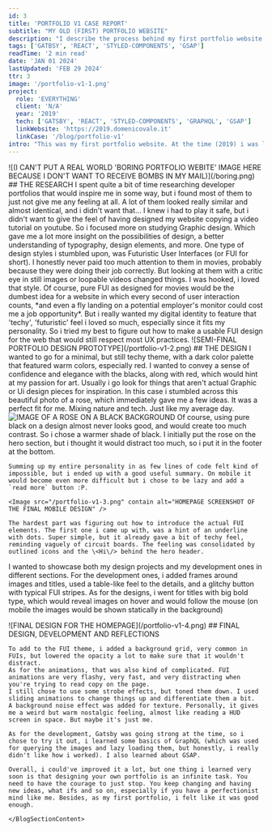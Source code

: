 ```yaml
---
id: 3
title: 'PORTFOLIO V1 CASE REPORT'
subtitle: "MY OLD (FIRST) PORTFOLIO WEBSITE"
description: "I describe the process behind my first portfolio website. They say you never forget your first time, so let's test the theory out..."
tags: ['GATBSY', 'REACT', 'STYLED-COMPONENTS', 'GSAP']
readTime: '2 min read'
date: 'JAN 01 2024'
lastUpdated: 'FEB 29 2024'
ttr: 3
image: '/portfolio-v1-1.png'
project:
  role: 'EVERYTHING'
  client: 'N/A'
  year: '2019'
  tech: ['GATSBY', 'REACT', 'STYLED-COMPONENTS', 'GRAPHQL', 'GSAP']
  linkWebsite: 'https://2019.domenicovale.it'
  linkCase: '/blog/portfolio-v1'
intro: "This was my first portfolio website. At the time (2019) i was learning both UI / Graphic design and development at the same time. One of the things that i really didn't want was for my website to look like every other average website at the time. Of course, i understood that it was a simply an UX matter, why change something that has been demonstrated to work? But at the same time i already started thinking about how to change things up and make websites more unique and memorable. I wanted my websites to be enjoyable, and make people think \"wow, this is a nice website\", instead of \"this is another website\". Mind you, at the time i had no idea of \"awwwards-like\", creative websites. My main goal was getting a front-end development job, not UI designer, so i wanted to play it safe."
---
```


<BlogSection>
    ![(I CAN'T PUT A REAL WORLD 'BORING PORTFOLIO WEBITE' IMAGE HERE BECAUSE I DON'T WANT TO RECEIVE BOMBS IN MY MAIL)](/boring.png)
    <BlogSectionContent>
    ## THE RESEARCH
    I spent quite a bit of time researching developer portfolios that would inspire me in some way, but i found most of them to just not give me any feeling at all. A lot of them looked really similar and almost identical, and i didn't want that...
    I knew i had to play it safe, but i didn't want to give the feel of having designed my website copying a video tutorial on youtube. So i focused more on studying Graphic design. Which gave me a lot more insight on the possibilities of design, a better understanding of typography, design elements, and more. One type of design styles i stumbled upon, was Futuristic User Interfaces (or FUI for short). I honestly never paid too much attention to them in movies, probably because they were doing their job correctly. But looking at them with a critic eye in still images or loopable videos changed things. I was hooked, i loved that style. Of course, pure FUI as designed for movies would be the dumbest idea for a website in which every second of user interaction counts, *and even a fly landing on a potential employer's monitor could cost me a job opportunity*. But i really wanted my digital identity to feature that 'techy', 'futuristic' feel i loved so much, especially since it fits my personality. So i tried my best to figure out how to make a usable FUI design for the web that would still respect most UX practices.
    </BlogSectionContent>
</BlogSection>

<BlogSection>
    ![SEMI-FINAL PORTFOLIO DESIGN PROTOTYPE](/portfolio-v1-2.png)
    <BlogSectionContent>
    ## THE DESIGN
    I wanted to go for a minimal, but still techy theme, with a dark color palette that featured warm colors, especially red. I wanted to convey a sense of confidence and elegance with the blacks, along with red, which would hint at my passion for art.
    Usually i go look for things that aren't actual Graphic or Ui design pieces for inspiration. In this case i stumbled across this beautiful photo of a rose, which immediately gave me a few ideas. It was a perfect fit for me. Mixing nature and tech. Just like my average day.
    <Image src="/rose.png" alt="IMAGE OF A ROSE ON A BLACK BACKGROUND" />
    Of course, using pure black on a design almost never looks good, and would create too much contrast. So i chose a warmer shade of black.
    I initially put the rose on the hero section, but i thought it would distract too much, so i put it in the footer at the bottom.

    Summing up my entire personality in as few lines of code felt kind of impossible, but i ended up with a good useful summary. On mobile it would become even more difficult but i chose to be lazy and add a `read more` button :P.

    <Image src="/portfolio-v1-3.png" contain alt="HOMEPAGE SCREENSHOT OF THE FINAL MOBILE DESIGN" />

    The hardest part was figuring out how to introduce the actual FUI elements. The first one i came up with, was a hint of an underline with dots. Super simple, but it already gave a bit of techy feel, reminding vaguely of circuit boards. The feeling was consolidated by outlined icons and the \<Hi\/> behind the hero header. 

  I wanted to showcase both my design projects and my development ones in different sections. For the development ones, i added frames around images and titles, used a table-like feel to the details, and a glitchy button with typical FUI stripes. As for the designs, i went for titles with big bold type, which would reveal images on hover and would follow the mouse (on mobile the images would be shown statically in the background)
    </BlogSectionContent>
</BlogSection>

<BlogSection>
    ![FINAL DESIGN FOR THE HOMEPAGE](/portfolio-v1-4.png)
    <BlogSectionContent>
    ## FINAL DESIGN, DEVELOPMENT AND REFLECTIONS
   
    To add to the FUI theme, i added a background grid, very common in FUIs, but lowered the opacity a lot to make sure that it wouldn't distract.
    As for the animations, that was also kind of complicated. FUI animations are very flashy, very fast, and very distracting when you're trying to read copy on the page.
    I still chose to use some strobe effects, but toned them down. I used sliding animations to change things up and differentiate them a bit.
    A background noise effect was added for texture. Personally, it gives me a weird but warm nostalgic feeling, almost like reading a HUD screen in space. But maybe it's just me.

    As for the development, Gatsby was going strong at the time, so i chose to try it out, i learned some basics of GraphQL (which was used for querying the images and lazy loading them, but honestly, i really didn't like how i worked). I also learned about GSAP.

    Overall, i could've improved it a lot, but one thing i learned very soon is that designing your own portfolio is an infinite task. You need to have the courage to just stop. You keep changing and having new ideas, what ifs and so on, especially if you have a perfectionist mind like me. Besides, as my first portfolio, i felt like it was good enough.

    </BlogSectionContent>
</BlogSection>
